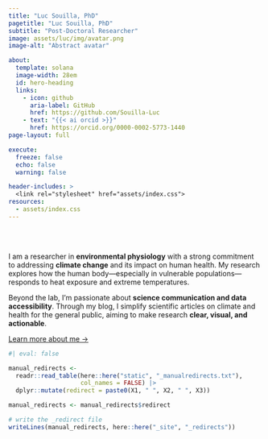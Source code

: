 ```yaml
---
title: "Luc Souilla, PhD"
pagetitle: "Luc Souilla, PhD"
subtitle: "Post-Doctoral Researcher"
image: assets/luc/img/avatar.png
image-alt: "Abstract avatar"

about:
  template: solana
  image-width: 28em
  id: hero-heading
  links:
    - icon: github
      aria-label: GitHub
      href: https://github.com/Souilla-Luc
    - text: "{{< ai orcid >}}"
      href: https://orcid.org/0000-0002-5773-1440
page-layout: full

execute: 
  freeze: false
  echo: false
  warning: false

header-includes: >
  <link rel="stylesheet" href="assets/index.css">
resources:
  - assets/index.css
---
```


<br><br>

::: {#hero-heading}
I am a researcher in **environmental physiology** with a strong commitment to addressing **climate change** and its impact on human health. My research explores how the human body—especially in vulnerable populations—responds to heat exposure and extreme temperatures.

Beyond the lab, I’m passionate about **science communication and data accessibility**. Through my blog, I simplify scientific articles on climate and health for the general public, aiming to make research **clear, visual, and actionable**.

[Learn more about me →](/about){.about-links .subtitle}
:::

<!-- hero-heading -->

```r
#| eval: false

manual_redirects <-
  readr::read_table(here::here("static", "_manualredirects.txt"),
                    col_names = FALSE) |> 
  dplyr::mutate(redirect = paste0(X1, " ", X2, " ", X3))

manual_redirects <- manual_redirects$redirect

# write the _redirect file
writeLines(manual_redirects, here::here("_site", "_redirects"))

```
